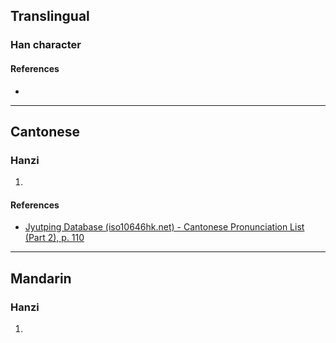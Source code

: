 {{character info/new}}
==Translingual==

===Han character===
{{Han char|rn=61|rad=心|as=12|sn=15|four=98092|canj=PHDB|ids=⿰忄策}}

====References====
* {{Han ref|kx=0403.130|dkj=11233|dj=0743.160|hdz=42355.030|uh=61A1|ud=24993|bh=E5A8|bd=58792}}

----

==Cantonese==

===Hanzi===
{{yue-hanzi|jyut=caak3|y=chaak3}}

# {{rfdef|yue|sort=心12}}

====References====
* [http://www.iso10646hk.net/jp/document/download.jsp Jyutping Database (iso10646hk.net) - Cantonese Pronunciation List (Part 2), p. 110]

----

==Mandarin==

===Hanzi===
{{cmn-hanzi|pin=[[cè]] ([[ce4]])|wg=ts'e<sup>4</sup>}}

# {{rfdef|cmn|sort=心12}}